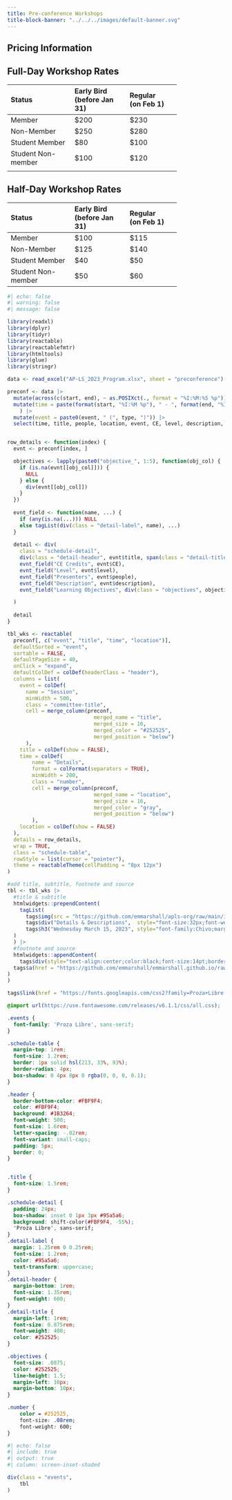 ```yaml
---
title: Pre-conference Workshops
title-block-banner: "../../../images/default-banner.svg"
---
```


## Pricing Information 

::: panel-tabset
## Full-Day Workshop Rates

+--------------------+-----------------+----------------+
| Status             | Early Bird\     | Regular\       |
|                    | (before Jan 31) | (on Feb 1)     |
+:===================+:================+:===============+
| Member             | \$200           | \$230          |
+--------------------+-----------------+----------------+
| Non-Member         | \$250           | \$280          |
+--------------------+-----------------+----------------+
| Student Member     | \$80            | \$100          |
+--------------------+-----------------+----------------+
| Student Non-member | \$100           | \$120          |
+--------------------+-----------------+----------------+
|                    |                 |                |
+--------------------+-----------------+----------------+

## Half-Day Workshop Rates

+--------------------+-----------------+----------------+
| Status             | Early Bird\     | Regular\       |
|                    | (before Jan 31) | (on Feb 1)     |
+:===================+:================+:===============+
| Member             | \$100           | \$115          |
+--------------------+-----------------+----------------+
| Non-Member         | \$125           | \$140          |
+--------------------+-----------------+----------------+
| Student Member     | \$40            | \$50           |
+--------------------+-----------------+----------------+
| Student Non-member | \$50            | \$60           |
+--------------------+-----------------+----------------+
:::

```r
#| echo: false
#| warning: false
#| message: false

library(readxl)
library(dplyr)
library(tidyr)
library(reactable)
library(reactablefmtr)
library(htmltools)
library(glue)
library(stringr)

data <- read_excel("AP-LS_2023_Program.xlsx", sheet = "preconference")

preconf <- data |> 
  mutate(across(c(start, end), ~ as.POSIXct(., format = "%I:%M:%S %p")))  |>  
  mutate(time = paste(format(start, "%I:%M %p"), " - ", format(end, "%I:%M %p"))
    ) |> 
  mutate(event = paste0(event, " (", type, ")")) |> 
  select(time, title, people, location, event, CE, level, description, contains("objective_"))


row_details <- function(index) {
  evnt <- preconf[index, ]

  objectives <- lapply(paste0("objective_", 1:5), function(obj_col) {
    if (is.na(evnt[[obj_col]])) {
      NULL
    } else {
      div(evnt[[obj_col]])
    }
  })
  
  evnt_field <- function(name, ...) {
    if (any(is.na(...))) NULL
    else tagList(div(class = "detail-label", name), ...)
  }
  
  detail <- div(
    class = "schedule-detail",
    div(class = "detail-header", evnt$title, span(class = "detail-title", evnt$event)),
    evnt_field("CE Credits", evnt$CE),
    evnt_field("Level", evnt$level),
    evnt_field("Presenters", evnt$people),
    evnt_field("Description", evnt$description),
    evnt_field("Learning Objectives", div(class = "objectives", objectives))

  )
  
  detail
}

tbl_wks <- reactable(
  preconf[, c("event", "title", "time", "location")],
  defaultSorted = "event",
  sortable = FALSE,
  defaultPageSize = 40,
  onClick = "expand",
  defaultColDef = colDef(headerClass = "header"),
  columns = list(
    event = colDef(
      name = "Session", 
      minWidth = 500,
      class = "committee-title", 
      cell = merge_column(preconf, 
                            merged_name = "title",
                            merged_size = 16,
                            merged_color = "#252525",
                            merged_position = "below")
      ),
    title = colDef(show = FALSE),
    time = colDef(
        name = "Details",
        format = colFormat(separators = TRUE),
        minWidth = 200, 
        class = "number",
        cell = merge_column(preconf, 
                            merged_name = "location",
                            merged_size = 16,
                            merged_color = "gray",
                            merged_position = "below")
        ),
    location = colDef(show = FALSE)
  ),
  details = row_details,
  wrap = TRUE,
  class = "schedule-table",
  rowStyle = list(cursor = "pointer"),
  theme = reactableTheme(cellPadding = "8px 12px")
)

#add title, subtitle, footnote and source
tbl <- tbl_wks |> 
  #title & subtitle
  htmlwidgets::prependContent(
    tagList(
      tags$img(src = "https://github.com/emmarshall/apls-org/raw/main/images/logo-blue.png", style = "width:50px;height:50px;display:inline-block;vertical-align:middle;"),
      tags$div("Details & Descriptions",  style="font-size:32px;font-weight:bold;margin-left:5px;margin-bottom:0;display:inline-block;vertical-align:middle;"), 
      tags$h3("Wednesday March 15, 2023", style="font-family:Chivo;margin-bottom:20px;margin-top:0;font-weight:400;color:#8C8C8C;padding-left:40px;")
  )
  ) |> 
  #footnote and source
  htmlwidgets::appendContent(
    tags$div(style="text-align:center;color:black;font-size:14pt;border-bottom-style:solid;border-top-style:solid;width:910px;padding-bottom:20px;padding-top:20px;border-color:#DADADA;",
  tags$a(href = "https://github.com/emmarshall/emmarshall.github.io/raw/main/conferences/files/2023_APLS_preconference_workshop_descriptions.pdf", download = "2023_APLS_preconference.pdf", class = "btn-action-primary btn-action btn btn-primary", role="button", "Download Descriptions")
)
)

```

```r
tags$link(href = "https://fonts.googleapis.com/css2?family=Proza+Libre:ital,wght@0,400;0,500;0,700;1,400&display=swap", rel = "stylesheet")
```

```css

@import url(https://use.fontawesome.com/releases/v6.1.1/css/all.css); 

.events {
  font-family: 'Proza Libre', sans-serif;
}

.schedule-table {
  margin-top: 1rem;
  font-size: 1.2rem;
  border: 1px solid hsl(213, 33%, 93%);
  border-radius: 4px;
  box-shadow: 0 4px 8px 0 rgba(0, 0, 0, 0.1);
}

.header {
  border-bottom-color: #FBF9F4;
  color: #FBF9F4;
  background: #1B3264;
  font-weight: 500;
  font-size: 1.6rem;
  letter-spacing: -.02rem;
  font-variant: small-caps;
  padding: 5px;
  border: 0;
}


.title {
  font-size: 1.5rem;
}

.schedule-detail {
  padding: 24px;
  box-shadow: inset 0 1px 3px #95a5a6;
  background: shift-color(#FBF9F4, -55%);
  'Proza Libre', sans-serif;
}
.detail-label {
  margin: 1.25rem 0 0.25rem;
  font-size: 1.2rem;
  color: #95a5a6;
  text-transform: uppercase;
}
.detail-header {
  margin-bottom: 1rem;
  font-size: 1.35rem;
  font-weight: 600;
}
.detail-title {
  margin-left: 1rem;
  font-size: 0.875rem;
  font-weight: 400;
  color: #252525;
}

.objectives {
  font-size: .0875;
  color: #252525;
  line-height: 1.5;
  margin-left: 10px;
  margin-bottom: 10px;
}

.number {
    color = #252525,
    font-size: .08rem;
    font-weight: 600;
}

```

```r
#| echo: false
#| include: true
#| output: true
#| column: screen-inset-shaded

div(class = "events",
    tbl
)

```

